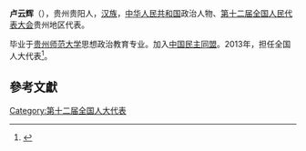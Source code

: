'''卢云辉'''（{{bd|1963年||}}），贵州贵阳人，[[汉族|汉族]]，[[中华人民共和国|中华人民共和国]]政治人物、[[第十二届全国人民代表大会|第十二届全国人民代表大会]]贵州地区代表。

毕业于[[贵州师范大学|贵州师范大学]]思想政治教育专业。加入[[中国民主同盟|中国民主同盟]]。2013年，担任全国人大代表<ref>{{cite news|title=全国人大代表信息-卢云辉|url=http://210.82.31.1:8084/delegate/viewDelegate.action?dbid=122258|accessdate=2013-04-05|newspaper=全国人大网|archive-url=https://web.archive.org/web/20180929151350/http://www.npc.gov.cn/delegate/viewDelegate.action?dbid=122258|archive-date=2018-09-29|dead-url=yes}}</ref>。

==參考文獻==
{{reflist}}
{{中国政治人物小作品}}

[[Category:第十二届全国人大代表|Category:第十二届全国人大代表]]